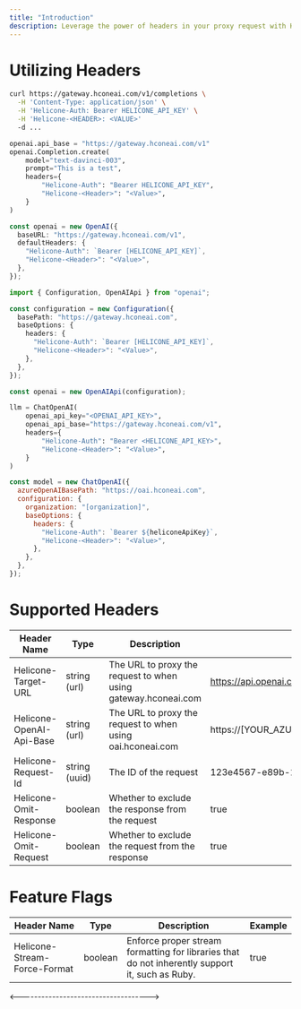 ```yaml
---
title: "Introduction"
description: Leverage the power of headers in your proxy request with Helicone to unlock advanced features and capabilities.
---
```


# Utilizing Headers

<CodeGroup>

```bash Curl
curl https://gateway.hconeai.com/v1/completions \
  -H 'Content-Type: application/json' \
  -H 'Helicone-Auth: Bearer HELICONE_API_KEY' \
  -H 'Helicone-<HEADER>: <VALUE>'
  -d ...
```

```python Python
openai.api_base = "https://gateway.hconeai.com/v1"
openai.Completion.create(
    model="text-davinci-003",
    prompt="This is a test",
    headers={
        "Helicone-Auth": "Bearer HELICONE_API_KEY",
        "Helicone-<Header>": "<Value>",
    }
)
```

```typescript Node.js v4+
const openai = new OpenAI({
  baseURL: "https://gateway.hconeai.com/v1",
  defaultHeaders: {
    "Helicone-Auth": `Bearer [HELICONE_API_KEY]`,
    "Helicone-<Header>": "<Value>",
  },
});
```

```typescript Node.js <v4
import { Configuration, OpenAIApi } from "openai";

const configuration = new Configuration({
  basePath: "https://gateway.hconeai.com",
  baseOptions: {
    headers: {
      "Helicone-Auth": `Bearer [HELICONE_API_KEY]`,
      "Helicone-<Header>": "<Value>",
    },
  },
});

const openai = new OpenAIApi(configuration);
```

```python Langchain (Python)
llm = ChatOpenAI(
    openai_api_key="<OPENAI_API_KEY>",
    openai_api_base="https://gateway.hconeai.com/v1",
    headers={
        "Helicone-Auth": "Bearer <HELICONE_API_KEY>",
        "Helicone-<Header>": "<Value>",
    }
)
```

```javascript LangChain JS
const model = new ChatOpenAI({
  azureOpenAIBasePath: "https://oai.hconeai.com",
  configuration: {
    organization: "[organization]",
    baseOptions: {
      headers: {
        "Helicone-Auth": `Bearer ${heliconeApiKey}`,
        "Helicone-<Header>": "<Value>",
      },
    },
  },
});
```

</CodeGroup>

# Supported Headers

| Header Name              | Type          | Description                                                    | Example                                               |
| ------------------------ | ------------- | -------------------------------------------------------------- | ----------------------------------------------------- |
| Helicone-Target-URL      | string (url)  | The URL to proxy the request to when using gateway.hconeai.com | https://api.openai.com/v1/engines/davinci/completions |
| Helicone-OpenAI-Api-Base | string (url)  | The URL to proxy the request to when using oai.hconeai.com     | https://[YOUR_AZURE_DOMAIN].openai.azure.com          |
| Helicone-Request-Id      | string (uuid) | The ID of the request                                          | 123e4567-e89b-12d3-a456-426614174000                  |
| Helicone-Omit-Response   | boolean       | Whether to exclude the response from the request               | true                                                  |
| Helicone-Omit-Request    | boolean       | Whether to exclude the request from the response               | true                                                  |

# Feature Flags

| Header Name                  | Type    | Description                                                                                                            | Example |
| ---------------------------- | ------- | ---------------------------------------------------------------------------------------------------------------------- | ------- |
| Helicone-Stream-Force-Format | boolean | Enforce proper stream formatting for libraries that do not inherently support it, such as Ruby.                        | true    |

<------------------------------------>